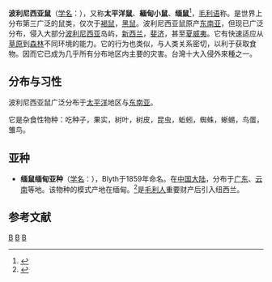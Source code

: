 {{Speciesbox 
| taxon = Rattus exulans
| authority = [[Titian_Peale|Peale]], 1848
| image = Rattus exulans.png
| status = LC 
| status_system = iucn3.1
| status_ref = <ref name=iucn>{{IUCN2009.2|assessors=Ruedas, L., Heaney, L. & Molur, S.|year=2008|id= 19330|title=Rattus exulans|downloaded=6 February 2010}}</ref>
| range_map = Rattus exulans distribution.png
| range_map_caption = Polynesian Rat range in South-east Asia (in red)
}}

'''波利尼西亚鼠'''（[[学名|学名]]：{{lang|la|''Rattus exulans''}}），又称'''太平洋鼠'''、'''緬甸小鼠'''、'''缅鼠'''<ref name='id1119'>{{cite web| url =http://www.bioinfo.cn/db05/BjdwSpecies.php?action=view&id=1119| title =缅鼠| work =《中国动物物种编目数据库》| publisher =中国科学院微生物研究所| author =中国科学院动物研究所| accessdate =2009-03-27| deadurl =yes| archiveurl =https://web.archive.org/web/20160305014639/http://www.bioinfo.cn/db05/BjdwSpecies.php?action=view&id=1119| archivedate =2016-03-05}}</ref>，[[毛利语|毛利语]]称{{lang|mi|kiore}}。是世界上分布第三广泛的鼠类，仅次于[[褐鼠|褐鼠]]，[[黑鼠|黑鼠]]。波利尼西亚鼠原产[[东南亚|东南亚]]，但现已广泛分布，侵入大部分[[波利尼西亚|波利尼西亚]]岛屿，[[新西兰|新西兰]]，[[斐济|斐济]]，甚至[[夏威夷|夏威夷]]。它有快速适应从[[草原|草原]]到[[森林|森林]]不同环境的能力。它的行为也类似，与人类关系密切，以利于获取食物。因而它已成为几乎所有分布地区内主要的灾害。台灣十大入侵外來種之一。

== 分布与习性 ==

波利尼西亚鼠广泛分布于[[太平洋|太平洋]]地区与[[东南亚|东南亚]]。

它是杂食性物种：吃种子，果实，树叶，树皮，昆虫，蚯蚓，蜘蛛，蜥蜴，鸟蛋，雏鸟。

==亚种==
*'''缅鼠缅甸亚种'''（[[学名|学名]]：{{lang|la|''Rattus exulans concolor''}}），Blyth于1859年命名。在[[中国大陆|中国大陆]]，分布于[[广东|广东]]、[[云南|云南]]等地。该物种的模式产地在缅甸。<ref name='id1120'>{{cite web| url =http://www.bioinfo.cn/db05/BjdwSpecies.php?action=view&id=1120| title =缅鼠缅甸亚种| work =《中国动物物种编目数据库》| publisher =中国科学院微生物研究所| author =中国科学院动物研究所| accessdate =2009-03-27| deadurl =yes| archiveurl =https://web.archive.org/web/20160305031749/http://www.bioinfo.cn/db05/BjdwSpecies.php?action=view&id=1120| archivedate =2016-03-05}}</ref>是[[毛利人|毛利人]]重要财产后引入纽西兰。

== 参考文献 ==
{{reflist}}
{{Taxonbar|from=Q339418}}

[[Category:大家鼠屬|B]]
[[Category:入侵哺乳動物種|B]]
[[Category:1848年描述的动物|B]]